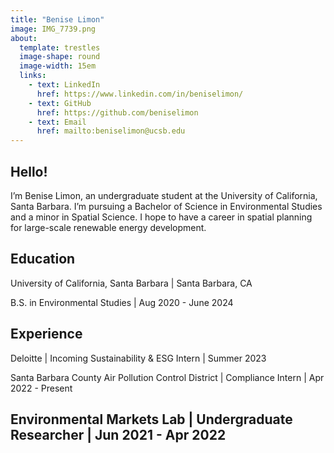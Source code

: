 ```yaml
---
title: "Benise Limon"
image: IMG_7739.png
about: 
  template: trestles
  image-shape: round
  image-width: 15em
  links:
    - text: LinkedIn
      href: https://www.linkedin.com/in/beniselimon/
    - text: GitHub
      href: https://github.com/beniselimon
    - text: Email
      href: mailto:beniselimon@ucsb.edu
---
```


## Hello!

I'm Benise Limon, an undergraduate student at the University of California, Santa Barbara. I'm pursuing a Bachelor of Science in Environmental Studies and a minor in Spatial Science. I hope to have a career in spatial planning for large-scale renewable energy development.

## Education

University of California, Santa Barbara \| Santa Barbara, CA

B.S. in Environmental Studies \| Aug 2020 - June 2024

## Experience

Deloitte \| Incoming Sustainability & ESG Intern \| Summer 2023

Santa Barbara County Air Pollution Control District \| Compliance Intern \| Apr 2022 - Present

## Environmental Markets Lab \| Undergraduate Researcher \| Jun 2021 - Apr 2022
